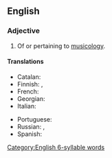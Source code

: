 ==English==

===Adjective===
{{en-adj|-}}

# Of or pertaining to [[musicology]].

====Translations====
{{trans-top|of or pertaining to musicology}}
* Catalan: {{t|ca|musicològic}}
* Finnish: {{t|fi|musikologinen}}, {{t|fi|musiikkitieteellinen}}
* French: {{t+|fr|musicologique}}
* Georgian: {{t|ka|მუსიკათმცოდნეობითი}}
* Italian: {{t|it|musicologico}}
{{trans-mid}}
* Portuguese: {{t|pt|musicológico}}
* Russian: {{t|ru|музыкологи́ческий}}, {{t+|ru|музыкове́дческий}}
* Spanish: {{t|es|musicológico}}
{{trans-bottom}}

[[Category:English 6-syllable words]]